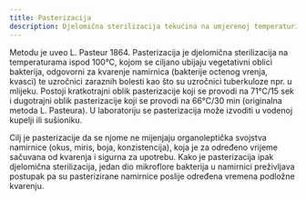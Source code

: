 ```yaml
---
title: Pasterizacija
description: Djelomična sterilizacija tekućina na umjerenoj temperaturi
---
```



Metodu je uveo L. Pasteur 1864. Pasterizacija je djelomična sterilizacija na temperaturama ispod 100°C, kojom se ciljano ubijaju vegetativni oblici bakterija, odgovorni za kvarenje namirnica (bakterije octenog vrenja, kvasci) te uzročnici zaraznih bolesti kao što su uzročnici tuberkuloze npr. u mlijeku. Postoji kratkotrajni oblik pasterizacije koji se provodi na 71°C/15 sek i dugotrajni oblik pasterizacije koji se provodi na 66°C/30 min (originalna metoda L. Pasteura). U laboratoriju se pasterizacija može izvoditi u vodenoj kupelji ili sušioniku.

Cilj je pasterizacije da se njome ne mijenjaju organoleptička svojstva namirnice (okus, miris, boja, konzistencija), koja je za određeno vrijeme sačuvana od kvarenja i sigurna za upotrebu. Kako je pasterizacija ipak djelomična sterilizacija, jedan dio mikroflore bakterija u namirnici preživljava postupak pa su pasterizirane namirnice poslije određena vremena podložne kvarenju.
